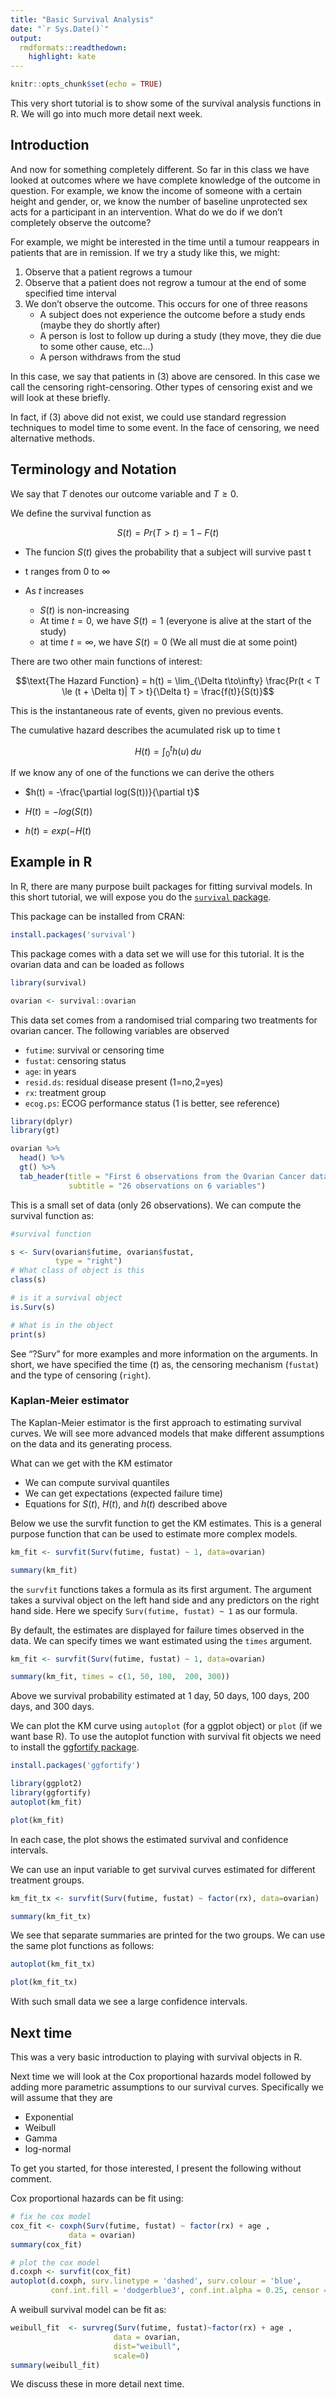 ```yaml
---
title: "Basic Survival Analysis"
date: "`r Sys.Date()`"
output:
  rmdformats::readthedown:
    highlight: kate
---
```


```r
knitr::opts_chunk$set(echo = TRUE)
```


This very short tutorial is to show some of the survival analysis functions in R. We will go into much more detail next week.

## Introduction

And now for something completely different. So far in this class we have looked at outcomes where we have complete knowledge of the outcome in question. For example, we know the income of someone with a certain height and gender, or, we know the number of baseline unprotected sex acts for a participant in an intervention. What do we do if we don't completely observe the outcome?

For example, we might be interested in the time until a tumour reappears in patients that are in remission. If we try a study like this, we might:

1. Observe that a patient regrows a tumour
2. Observe that a patient does not regrow a tumour at the end of some specified time interval
3. We don't observe the outcome. This occurs for one of three reasons
    - A subject does not experience the outcome before a study ends (maybe they do shortly after)
    - A person is lost to follow up during a study (they move, they die due to some other cause, etc...)
    - A person withdraws from the stud

In this case, we say that patients in (3) above are censored. In this case we call the censoring right-censoring. Other types of censoring exist and we will look at these briefly. 

In fact, if (3) above did not exist, we could use standard regression techniques to model time to some event. In the face of censoring, we need alternative methods. 


## Terminology and Notation

We say that $T$ denotes our outcome variable and $T \ge 0$. 

We define the survival function as 

$$S(t) = Pr(T > t) = 1-F(t)$$


- The funcion $S(t)$ gives the probability that a subject will survive past t

- t ranges from $0$ to $\infty$

- As $t$ increases
  - $S(t)$ is non-increasing
  - At time $t=0$, we have $S(t)= 1$ (everyone is alive at the start of the study)
  - at time $t=\infty$, we have $S(t)= 0$ (We all must die at some point)
  
  
  
There are two other main functions of interest:

$$\text{The Hazard Function} = h(t) = \lim_{\Delta t\to\infty} \frac{Pr(t < T \le (t + \Delta t)| T > t}{\Delta t} = \frac{f(t)}{S(t)}$$

This is the instantaneous rate of events, given no previous events. 

The cumulative hazard describes the acumulated risk up to time t

$$H(t) = \int_{0}^{t} h(u) \,du$$

If we know any of one of the functions we can derive the others


- $h(t) = -\frac{\partial log(S(t))}{\partial t}$

- $H(t) = -log(S(t))$

- $h(t) = exp(-H(t)$


## Example in R

In R, there are many purpose built packages for fitting survival models. In this short tutorial, we will expose you do the [`survival` package](https://github.com/therneau/survival).

This package can be installed from CRAN:


```r
install.packages('survival')
```

This package comes with a data set we will use for this tutorial. It is the ovarian data and can be loaded as follows

```r
library(survival)

ovarian <- survival::ovarian

```



This data set comes from a randomised trial comparing two treatments for ovarian cancer. The following variables are observed

- `futime`: survival or censoring time
- `fustat`: censoring status
- `age`: in years
- `resid.ds`: residual disease present (1=no,2=yes)
- `rx`: 	treatment group
- `ecog.ps`: ECOG performance status (1 is better, see reference)

```r
library(dplyr)
library(gt)

ovarian %>% 
  head() %>% 
  gt() %>% 
  tab_header(title = "First 6 observations from the Ovarian Cancer data",
             subtitle = "26 observations on 6 variables")

```

This is a small set of data (only 26 observations). We can compute the survival function as:


```r

#survival function

s <- Surv(ovarian$futime, ovarian$fustat,
          type = "right")
# What class of object is this
class(s)

# is it a survival object
is.Surv(s)

# What is in the object
print(s)
```

See "?Surv" for more examples and more information on the arguments. In short, we have specified the time ($t$) as, the censoring mechanism (`fustat`) and the type of censoring (`right`).


### Kaplan-Meier estimator

The Kaplan-Meier estimator is the first approach to estimating survival curves. We will see more advanced models that make different assumptions on the data and its generating process. 

What can we get with the KM estimator

- We can compute survival quantiles
- We can get expectations (expected failure time)
- Equations for $S(t)$, $H(t)$, and $h(t)$ described above

Below we use the survfit function to get the KM estimates. This is a general purpose function that can be used to estimate more complex models.

```r

km_fit <- survfit(Surv(futime, fustat) ~ 1, data=ovarian)

summary(km_fit)
```

the `survfit` functions takes a formula as its first argument. The argument takes a survival object on the left hand side and any predictors on the right hand side. Here we specify `Surv(futime, fustat) ~ 1` as our formula. 

By default, the estimates are displayed for failure times observed in the data. We can specify times we want estimated using the `times` argument.



```r

km_fit <- survfit(Surv(futime, fustat) ~ 1, data=ovarian)

summary(km_fit, times = c(1, 50, 100,  200, 300))
```

Above we survival probability estimated at 1 day, 50 days, 100 days, 200 days, and 300 days. 

We can plot the KM curve using `autoplot` (for a ggplot object) or `plot` (if we want base R). To use the autoplot function with survival fit objects we need to install the [ggfortify package](https://cran.r-project.org/web/packages/ggfortify/vignettes/plot_surv.html). 


```r
install.packages('ggfortify')

```


```r
library(ggplot2)
library(ggfortify)
autoplot(km_fit)

plot(km_fit)

```

In each case, the plot shows the estimated survival and confidence intervals. 

We can use an input variable to get survival curves estimated for different treatment groups. 

```r

km_fit_tx <- survfit(Surv(futime, fustat) ~ factor(rx), data=ovarian)

summary(km_fit_tx)
```


We see that separate summaries are printed for the two groups. We can use the same plot functions as follows:

```r

autoplot(km_fit_tx)

plot(km_fit_tx)

```

With such small data we see a large confidence intervals. 



## Next time

This was a very basic introduction to playing with survival objects in R.

Next time we will look at the Cox proportional hazards model followed by adding more parametric assumptions to our survival curves. Specifically we will assume that they are

- Exponential
- Weibull
- Gamma 
- log-normal


To get you started, for those interested, I present the following without comment.

Cox proportional hazards can be fit using:


```r
# fix he cox model
cox_fit <- coxph(Surv(futime, fustat) ~ factor(rx) + age , 
             data = ovarian)
summary(cox_fit)

# plot the cox model
d.coxph <- survfit(cox_fit)
autoplot(d.coxph, surv.linetype = 'dashed', surv.colour = 'blue',
         conf.int.fill = 'dodgerblue3', conf.int.alpha = 0.25, censor = FALSE)

```


A weibull survival model can be fit as:


```r
weibull_fit  <- survreg(Surv(futime, fustat)~factor(rx) + age , 
                       data = ovarian, 
                       dist="weibull",
                       scale=0)
summary(weibull_fit)


```


We discuss these in more detail next time. 